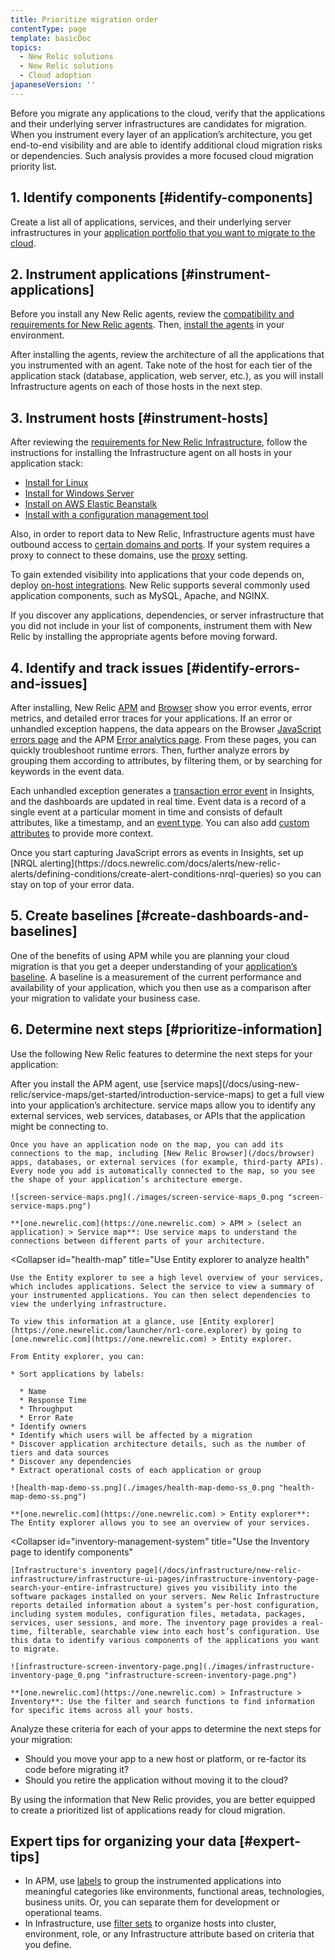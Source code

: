 ```yaml
---
title: Prioritize migration order
contentType: page
template: basicDoc
topics:
  - New Relic solutions
  - New Relic solutions
  - Cloud adoption
japaneseVersion: ''
---
```


Before you migrate any applications to the cloud, verify that the applications and their underlying server infrastructures are candidates for migration. When you instrument every layer of an application’s architecture, you get end-to-end visibility and are able to identify additional cloud migration risks or dependencies. Such analysis provides a more focused cloud migration priority list.

## 1. Identify components [#identify-components]

Create a list all of applications, services, and their underlying server infrastructures in your [application portfolio that you want to migrate to the cloud](/docs/using-new-relic/welcome-new-relic/plan-your-cloud-adoption-strategy/identify-application-dependencies-inventory).

## 2. Instrument applications [#instrument-applications]

Before you install any New Relic agents, review the [compatibility and requirements for New Relic agents](/docs/agents/manage-apm-agents/installation/compatibility-requirements-new-relic-agents). Then, [install the agents](/docs/agents/manage-apm-agents/installation/install-agent) in your environment.

After installing the agents, review the architecture of all the applications that you instrumented with an agent. Take note of the host for each tier of the application stack (database, application, web server, etc.), as you will install Infrastructure agents on each of those hosts in the next step.

## 3. Instrument hosts [#instrument-hosts]

After reviewing the [requirements for New Relic Infrastructure](/docs/infrastructure/new-relic-infrastructure/getting-started/compatibility-requirements-new-relic-infrastructure), follow the instructions for installing the Infrastructure agent on all hosts in your application stack:

* [Install for Linux](/docs/infrastructure/new-relic-infrastructure/installation/install-infrastructure-linux)
* [Install for Windows Server](/docs/infrastructure/new-relic-infrastructure/installation/install-infrastructure-windows-server)
* [Install on AWS Elastic Beanstalk](/docs/infrastructure/new-relic-infrastructure/installation/install-infrastructure-agent-aws-elastic-beanstalk)
* [Install with a configuration management tool](/docs/infrastructure/new-relic-infrastructure/config-management-tools)

Also, in order to report data to New Relic, Infrastructure agents must have outbound access to [certain domains and ports](/docs/apm/new-relic-apm/getting-started/networks#infrastructure). If your system requires a proxy to connect to these domains, use the [proxy](/docs/infrastructure/new-relic-infrastructure/configuration/configure-infrastructure-agent#proxy) setting.

To gain extended visibility into applications that your code depends on, deploy [on-host integrations](/docs/integrations/host-integrations/host-integrations-list). New Relic supports several commonly used application components, such as MySQL, Apache, and NGINX.

<Callout variant="tip">
  If you discover any applications, dependencies, or server infrastructure that you did not include in your list of components, instrument them with New Relic by installing the appropriate agents before moving forward.
</Callout>

## 4. Identify and track issues [#identify-errors-and-issues]

After installing, New Relic [APM](/docs/apm) and [Browser](/docs/browser) show you error events, error metrics, and detailed error traces for your applications. If an error or unhandled exception happens, the data appears on the Browser [JavaScript errors page](https://docs.newrelic.com/docs/browser/new-relic-browser/browser-pro-features/javascript-errors-page-examine-errors-over-time) and the APM [Error analytics page](https://docs.newrelic.com/docs/apm/applications-menu/error-analytics/error-analytics-explore-events-behind-errors). From these pages, you can quickly troubleshoot runtime errors. Then, further analyze errors by grouping them according to attributes, by filtering them, or by searching for keywords in the event data.

Each unhandled exception generates a [transaction error event](/docs/insights/insights-data-sources/default-data/apm-default-event-attributes-insights#transactionerror-event) in Insights, and the dashboards are updated in real time. Event data is a record of a single event at a particular moment in time and consists of default attributes, like a timestamp, and an [event type](/docs/insights/use-insights-ui/getting-started/introduction-new-relic-insights#event-type). You can also add [custom attributes](/docs/agents/manage-apm-agents/agent-data/collect-custom-attributes) to provide more context.

<Callout variant="tip">
  Once you start capturing JavaScript errors as events in Insights, set up [NRQL alerting](https://docs.newrelic.com/docs/alerts/new-relic-alerts/defining-conditions/create-alert-conditions-nrql-queries) so you can stay on top of your error data.
</Callout>

## 5. Create baselines [#create-dashboards-and-baselines]

One of the benefits of using APM while you are planning your cloud migration is that you get a deeper understanding of your [application’s baseline](/docs/plan-application-baselining). A baseline is a measurement of the current performance and availability of your application, which you then use as a comparison after your migration to validate your business case.

## 6. Determine next steps [#prioritize-information]

Use the following New Relic features to determine the next steps for your application:

<CollapserGroup>
  <Collapser
    id="service-maps"
    title="Use service maps to find connections"
  >
    After you install the APM agent, use [service maps](/docs/using-new-relic/service-maps/get-started/introduction-service-maps) to get a full view into your application’s architecture. service maps allow you to identify any external services, web services, databases, or APIs that the application might be connecting to.

    Once you have an application node on the map, you can add its connections to the map, including [New Relic Browser](/docs/browser) apps, databases, or external services (for example, third-party APIs). Every node you add is automatically connected to the map, so you see the shape of your application’s architecture emerge.

    ![screen-service-maps.png](./images/screen-service-maps_0.png "screen-service-maps.png")

    **[one.newrelic.com](https://one.newrelic.com) > APM > (select an application) > Service map**: Use service maps to understand the connections between different parts of your architecture.
  </Collapser>

  <Collapser
    id="health-map"
    title="Use Entity explorer to analyze health"
  >
    Use the Entity explorer to see a high level overview of your services, which includes applications. Select the service to view a summary of your instrumented applications. You can then select dependencies to view the underlying infrastructure.

    To view this information at a glance, use [Entity explorer](https://one.newrelic.com/launcher/nr1-core.explorer) by going to [one.newrelic.com](https://one.newrelic.com) > Entity explorer.

    From Entity explorer, you can:

    * Sort applications by labels:

      * Name
      * Response Time
      * Throughput
      * Error Rate
    * Identify owners
    * Identify which users will be affected by a migration
    * Discover application architecture details, such as the number of tiers and data sources
    * Discover any dependencies
    * Extract operational costs of each application or group

    ![health-map-demo-ss.png](./images/health-map-demo-ss_0.png "health-map-demo-ss.png")

    **[one.newrelic.com](https://one.newrelic.com) > Entity explorer**: The Entity explorer allows you to see an overview of your services.
  </Collapser>

  <Collapser
    id="inventory-management-system"
    title="Use the Inventory page to identify components"
  >
    [Infrastructure's inventory page](/docs/infrastructure/new-relic-infrastructure/infrastructure-ui-pages/infrastructure-inventory-page-search-your-entire-infrastructure) gives you visibility into the software packages installed on your servers. New Relic Infrastructure reports detailed information about a system’s per-host configuration, including system modules, configuration files, metadata, packages, services, user sessions, and more. The inventory page provides a real-time, filterable, searchable view into each host’s configuration. Use this data to identify various components of the applications you want to migrate.

    ![infrastructure-screen-inventory-page.png](./images/infrastructure-inventory-page_0.png "infrastructure-screen-inventory-page.png")

    **[one.newrelic.com](https://one.newrelic.com) > Infrastructure > Inventory**: Use the filter and search functions to find information for specific items across all your hosts.
  </Collapser>
</CollapserGroup>

Analyze these criteria for each of your apps to determine the next steps for your migration:

* Should you move your app to a new host or platform, or re-factor its code before migrating it?
* Should you retire the application without moving it to the cloud?

By using the information that New Relic provides, you are better equipped to create a prioritized list of applications ready for cloud migration.

## Expert tips for organizing your data [#expert-tips]

* In APM, use [labels](/docs/using-new-relic/user-interface-functions/organize-your-data/labels-categories-organize-apps-monitors) to group the instrumented applications into meaningful categories like environments, functional areas, technologies, business units. Or, you can separate them for development or operational teams.
* In Infrastructure, use [filter sets](/docs/infrastructure/new-relic-infrastructure/filter-group/filter-sets-organize-your-infrastructure-hosts) to organize hosts into cluster, environment, role, or any Infrastructure attribute based on criteria that you define.
